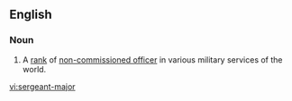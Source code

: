 ==English==

===Noun===
{{en-noun|pl2=sergeants-major}}
{{wikipedia}}

#A [[rank]] of [[non-commissioned officer]] in various military services of the world.

[[vi:sergeant-major]]